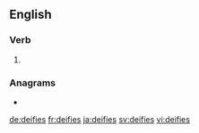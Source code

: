 ==English==

===Verb===
{{head|en|verb form}}

# {{en-third-person singular of|deify}}

===Anagrams===
* {{l|en|edifies}}

[[de:deifies]]
[[fr:deifies]]
[[ja:deifies]]
[[sv:deifies]]
[[vi:deifies]]